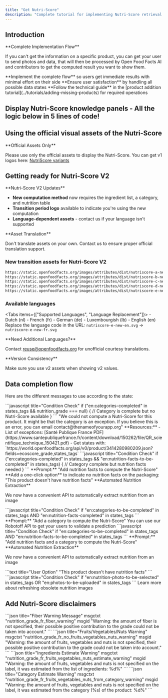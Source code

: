 ```yaml
---
title: "Get Nutri-Score"
description: "Complete tutorial for implementing Nutri-Score retrieval including v2 transition, data completion flows, and user experience best practices."
---
```



## Introduction

<Callout type="info">
**Complete Implementation Flow**

If you can't get the information on a specific product, you can get your user to send photos and data, that will then be processed by Open Food Facts AI and contributors to get the computed result you want to show them.

</Callout>

<Steps>
  <Step>
    **Implement the complete flow** so users get immediate results with minimal
    effort on their side
  </Step>
  <Step>**Ensure user satisfaction** by handling all possible data states</Step>
  <Step>
    **Follow the technical guide** in the [product addition
    tutorial](../tutorials/adding-missing-products) for required operations
  </Step>
</Steps>

## Display Nutri-Score knowledge panels - All the logic below in 5 lines of code!

<Cards>
  <Card
    title="Dart Package Integration"
    description="Knowledge Panels are already implemented in the Dart package"
    href="#"
  />
  <Card
    title="JSON API Implementation"
    description="Simple to implement from the JSON API"
    href="#"
  />
  <Card
    title="Future-Ready Knowledge"
    description="Consume present and future knowledge from Open Food Facts"
    href="#"
  />
</Cards>

## Using the official visual assets of the Nutri-Score

<Callout type="warn">
**Official Assets Only**

Please use only the official assets to display the Nutri-Score. You can get v1 logos here: [NutriScore variants](https://drive.google.com/drive/u/1/folders/1SL2hgqYHSLMhYjMze9nYXV9GOdGMBgc)

</Callout>

## Getting ready for Nutri-Score V2

<Callout type="info">
**Nutri-Score V2 Updates**

- **New computation method** now requires the ingredient list, a category, and nutrition table
- **Transition period logo** available to indicate you're using the new computation
- **Language-dependent assets** - contact us if your language isn't supported

</Callout>

<Callout type="warn">
**Asset Translation**

Don't translate assets on your own. Contact us to ensure proper official translation support.

</Callout>

### New transition assets for Nutri-Score V2

```bash title="Nutri-Score V2 Asset URLs"
https://static.openfoodfacts.org/images/attributes/dist/nutriscore-a-new-en.svg
https://static.openfoodfacts.org/images/attributes/dist/nutriscore-b-new-en.svg
https://static.openfoodfacts.org/images/attributes/dist/nutriscore-c-new-en.svg
https://static.openfoodfacts.org/images/attributes/dist/nutriscore-d-new-en.svg
https://static.openfoodfacts.org/images/attributes/dist/nutriscore-e-new-en.svg
```

### Available languages

<Tabs items={["Supported Languages", "Language Replacement"]}>
  <Tab value="Supported Languages">
    - Dutch (nl) - French (fr) - German (de) - Luxembourgish (lb) - English (en)
  </Tab>
  <Tab value="Language Replacement">
    Replace the language code in the URL: `nutriscore-e-new-en.svg` →
    `nutriscore-e-new-fr.svg`
  </Tab>
</Tabs>

<Callout>
**Need Additional Languages?**

Contact [reuse@openfoodfacts.org](mailto:reuse@openfoodfacts.org) for unofficial courtesy translations.

</Callout>

<Callout type="warn">
**Version Consistency**

Make sure you use v2 assets when showing v2 values.

</Callout>

## Data completion flow

Here are the different messages to use according to the state:

<Steps>
<Step title="If category is present but no Nutri-Score">
```javascript title="Condition Check"
if ("en:categories-completed" in states_tags && nutrition_grade === null) {
  // Category is complete but no Nutri-Score available
}
```
<Callout type="info">
  "We could not compute a Nutri-Score for this product. It might be that the category is an exception. If you believe this is an error, you can email contact@thenameofyourapp.org"
</Callout>
<Callout type="info">
**Resources:**
- List of exceptions: [Santé Publique France PDF](https://www.santepubliquefrance.fr/content/download/150262/file/QR_scientifique_technique_150421.pdf)
- Get states with: `https://world.openfoodfacts.org/api/v0/product/3414280980209.json?fields=ecoscore_grade,states_tags`
</Callout>
</Step>
<Step title="If category is present but no nutrition">
```javascript title="Condition Check"
if ("en:categories-completed" in states_tags && "en:nutrition-facts-to-be-completed" in states_tags) {
  // Category complete but nutrition facts needed
}
```
<Callout type="info">
  **Prompt:** "Add nutrition facts to compute the Nutri-Score"
</Callout>
<Callout type="info">
  **Add a one-click option** to indicate no nutrition facts on the packaging: "This product doesn't have nutrition facts"
</Callout>
<Callout type="info">
  **Automated Nutrition Extraction**

We now have a convenient API to automatically extract nutrition from an image

</Callout>
</Step>
<Step title="If nutrition is present but no category">
```javascript title="Condition Check"
if "en:categories-to-be-completed" in states_tags AND "en:nutrition-facts-completed" in states_tags
```
<Callout type="info">
  **Prompt:** "Add a category to compute the Nutri-Score"
</Callout>
</Step>
<Step title="Help the user add the category if it is missing">
<Card title="Robotoff API Integration" href="https://docs.google.com/document/d/1IoDy0toQrrqtWHvDYp2rEVw84Yq1J0x2pt-0RGTm7h0/edit">
You can use our Robotoff API to get your users to validate a prediction
</Card>
</Step>
<Step title="If no category and no nutrition">
```javascript title="Condition Check"
if "en:categories-to-be-completed" in states_tags AND "en:nutrition-facts-to-be-completed" in states_tags
```
<Callout type="info">
  **Prompt:** "Add nutrition facts and a category to compute the Nutri-Score"
</Callout>
<Callout type="info">
**Automated Nutrition Extraction**

We now have a convenient API to automatically extract nutrition from an image

</Callout>
</Step>
<Step title="Add a one-click option to indicate no nutrition facts on the packaging">
```text title="User Option"
"This product doesn't have nutrition facts"
```
</Step>
  <Step title="If the nutrition image is missing">
  ```javascript title="Condition Check"
  if "en:nutrition-photo-to-be-selected" in states_tags OR "en:photos-to-be-uploaded" in states_tags
  ```
  </Step>
  <Step title="If the nutrition image is obsolete using the image refresh API">
    <Card title="Image Refresh API" href="https://github.com/openfoodfacts/api-documentation/issues/15">
    Learn more about refreshing obsolete nutrition images
    </Card>
  </Step>
</Steps>

## Add Nutri-Score disclaimers

<Steps>
  <Step title="A message if fibers are missing">
    ```json title="Fiber Warning Message" msgctxt
    "nutrition_grade_fr_fiber_warning" msgid "Warning: the amount of fiber is
    not specified, their possible positive contribution to the grade could not
    be taken into account." ```
  </Step>
  <Step title="A message if fruit/nuts are missing">
    ```json title="Fruits/Vegetables/Nuts Warning" msgctxt
    "nutrition_grade_fr_no_fruits_vegetables_nuts_warning" msgid "Warning: the
    amount of fruits, vegetables and nuts is not specified, their possible
    positive contribution to the grade could not be taken into account." ```
  </Step>
  <Step title="A message if fruits/nuts is an estimate from ingredients">
    ```json title="Ingredients Estimate Warning" msgctxt
    "nutrition_grade_fr_fruits_vegetables_nuts_estimate_warning" msgid "Warning:
    the amount of fruits, vegetables and nuts is not specified on the label, it
    was estimated from the list of ingredients: %d%" ```
  </Step>
  <Step title="A message if fruits/nuts is an estimate from category">
    ```json title="Category Estimate Warning" msgctxt
    "nutrition_grade_fr_fruits_vegetables_nuts_from_category_warning" msgid
    "Warning: the amount of fruits, vegetables and nuts is not specified on the
    label, it was estimated from the category (%s) of the product: %d%" ```
  </Step>
</Steps>
